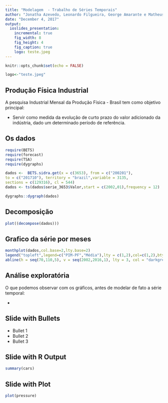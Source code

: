 ```yaml
---
title: "Modelagem  - Trabalho de Séries Temporais"
author: "Jonatha Azevedo, Leonardo Filgueira, George Amarante e Matheus Camelo"
date: "December 4, 2017"
output: 
  ioslides_presentation:
    incremental: true
    fig_width: 8
    fig_height: 4
    fig_caption: true
    logo: teste.jpeg
---
```


```r
knitr::opts_chunk$set(echo = FALSE)
```


```r
logo<-"teste.jpeg"
```
## Produção Física Industrial

A pesquisa Industrial Mensal da Produção Física - Brasil tem como objetivo principal:
  
  
  - Servir como medida da evolução de curto prazo do valor adicionado da indústria, dado um determinado período de referência. 
  
  
  
## Os dados  
  
```r
require(BETS)
require(forecast)
require(TSA)
require(dygraphs)
``` 


```r
dados <-  BETS.sidra.get(x = c(3653), from = c("200201"), 
to = c("201710"), territory = "brazil",variable = 3135, 
sections = c(129316), cl = 544)
dados <- ts(dados$serie_3653$Valor,start = c(2002,01),frequency = 12)
```
  
  
```r
dygraphs::dygraph(dados)
```

## Decomposição

```r
plot((decompose(dados)))
```

## Grafico da série por meses

  
```r
monthplot(dados,col.base=2,lty.base=2)
legend("topleft",legend=c("PIM-PF","Média"),lty = c(1,2),col=c(1,2),bty="n")
abline(h = seq(70,110,5), v = seq(2002,2016,1), lty = 3, col = "darkgrey")
```


## Análise exploratória

O que podemos observar com os gráficos, antes de modelar de fato a série temporal: 

 - 


## Slide with Bullets

- Bullet 1
- Bullet 2
- Bullet 3

## Slide with R Output

```r
summary(cars)
```

## Slide with Plot

```r
plot(pressure)
```

